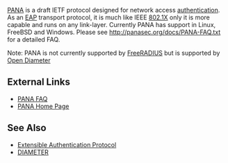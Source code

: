[[PANA]] is a draft IETF protocol designed for network access [[authentication]]. As an [[EAP]] transport protocol, it is much like IEEE [[802.1X]] only it is more capable and runs on any link-layer. Currently PANA has support in Linux, FreeBSD and Windows. Please see http://panasec.org/docs/PANA-FAQ.txt for a detailed FAQ.

Note: PANA is not currently supported by [[FreeRADIUS]] but is supported by [[Open Diameter]]

==External Links==
* [http://panasec.org/docs/PANA-FAQ.txt PANA FAQ]
* [http://panasec.org/ PANA Home Page]

==See Also==
* [[Extensible Authentication Protocol]]
* [[DIAMETER]]